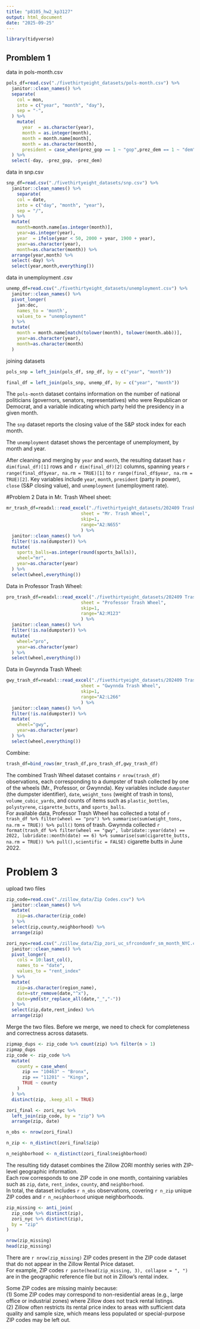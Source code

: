 ```yaml
---
title: "p8105_hw2_kp3127"
output: html_document
date: "2025-09-25"
---
```


```r
library(tidyverse)
```

## Promblem 1
data in pols-month.csv
```r
pols_df=read.csv("./fivethirtyeight_datasets/pols-month.csv") %>% 
  janitor::clean_names() %>% 
  separate(
    col = mon, 
    into = c("year", "month", "day"), 
    sep = "-", 
  ) %>% 
    mutate(
      year  = as.character(year),
      month = as.integer(month),       
      month = month.name[month],       
      month = as.character(month),
      president = case_when(prez_gop == 1 ~ "gop",prez_dem == 1 ~ "dem")
  ) %>% 
  select(-day, -prez_gop, -prez_dem)
```

data in snp.csv
```r
snp_df=read.csv("./fivethirtyeight_datasets/snp.csv") %>% 
  janitor::clean_names() %>% 
    separate(
    col = date, 
    into = c("day", "month", "year"), 
    sep = "/", 
  ) %>% 
  mutate(
    month=month.name[as.integer(month)],
    year=as.integer(year),
    year  = ifelse(year < 50, 2000 + year, 1900 + year),
    year=as.character(year),
    month=as.character(month)) %>% 
  arrange(year,month) %>% 
  select(-day) %>% 
  select(year,month,everything())
```
data in unemployment .csv
```r
unemp_df=read.csv("./fivethirtyeight_datasets/unemployment.csv") %>% 
  janitor::clean_names() %>% 
  pivot_longer(
    jan:dec,
    names_to = 'month',
    values_to = "unemployment"
  ) %>% 
  mutate(
    month = month.name[match(tolower(month), tolower(month.abb))],
    year=as.character(year),
    month=as.character(month)
  )
```
joining datasets
```r

pols_snp = left_join(pols_df, snp_df, by = c("year", "month"))

final_df = left_join(pols_snp, unemp_df, by = c("year", "month"))
```

The `pols-month` dataset contains information on the number of national politicians (governors, senators, representatives) who were Republican or Democrat, and a variable indicating which party held the presidency in a given month.  

The `snp` dataset reports the closing value of the S&P stock index for each month.  

The `unemployment` dataset shows the percentage of unemployment, by month and year.  

After cleaning and merging by `year` and `month`, the resulting dataset has `r dim(final_df)[1]` rows and `r dim(final_df)[2]` columns, spanning years `r range(final_df$year, na.rm = TRUE)[1]` to `r range(final_df$year, na.rm = TRUE)[2]`. Key variables include `year`, `month`, `president` (party in power), `close` (S&P closing value), and `unemployment` (unemployment rate).  

#Problem 2
Data in Mr. Trash Wheel sheet:
```r
mr_trash_df=readxl::read_excel("./fivethirtyeight_datasets/202409 Trash Wheel Collection Data.xlsx",
                            sheet = "Mr. Trash Wheel",
                            skip=1,
                            range="A2:N655"
                            ) %>% 
  janitor::clean_names() %>% 
  filter(!is.na(dumpster)) %>% 
  mutate(
    sports_balls=as.integer(round(sports_balls)),
    wheel="mr",
    year=as.character(year)
  ) %>% 
  select(wheel,everything())
```
Data in Professor Trash Wheel:
```r
pro_trash_df=readxl::read_excel("./fivethirtyeight_datasets/202409 Trash Wheel Collection Data.xlsx",
                            sheet = "Professor Trash Wheel",
                            skip=1,
                            range="A2:M123"
                            ) %>% 
  janitor::clean_names() %>% 
  filter(!is.na(dumpster)) %>% 
  mutate(
    wheel="pro",
    year=as.character(year)
  ) %>% 
  select(wheel,everything())
```

Data in Gwynnda Trash Wheel:
```r
gwy_trash_df=readxl::read_excel("./fivethirtyeight_datasets/202409 Trash Wheel Collection Data.xlsx",
                            sheet = "Gwynnda Trash Wheel",
                            skip=1,
                            range="A2:L266"
                            ) %>% 
  janitor::clean_names() %>% 
  filter(!is.na(dumpster)) %>% 
  mutate(
    wheel="gwy",
    year=as.character(year)
  ) %>% 
  select(wheel,everything())
```

Combine:
```r
trash_df=bind_rows(mr_trash_df,pro_trash_df,gwy_trash_df)
```
The combined Trash Wheel dataset contains `r nrow(trash_df)` observations, each corresponding to a dumpster of trash collected by one of the wheels (Mr., Professor, or Gwynnda). Key variables include `dumpster` (the dumpster identifier), `date`, `weight_tons` (weight of trash in tons), `volume_cubic_yards`, and counts of items such as `plastic_bottles`, `polystyrene`, `cigarette_butts`, and `sports_balls`.  
For available data, Professor Trash Wheel has collected a total of `r trash_df %>% filter(wheel == "pro") %>% summarise(sum(weight_tons, na.rm = TRUE)) %>% pull()` tons of trash. Gwynnda collected `r format(trash_df %>% filter(wheel == "gwy", lubridate::year(date) == 2022, lubridate::month(date) == 6) %>% summarise(sum(cigarette_butts, na.rm = TRUE)) %>% pull(),scientific = FALSE)` cigarette butts in June 2022.

# Problem 3
upload two files
```r
zip_code=read.csv("./zillow_data/Zip Codes.csv") %>% 
  janitor::clean_names() %>% 
  mutate(
    zip=as.character(zip_code)
  ) %>% 
  select(zip,county,neighborhood) %>% 
  arrange(zip)

zori_nyc=read.csv("./zillow_data/Zip_zori_uc_sfrcondomfr_sm_month_NYC.csv") %>% 
  janitor::clean_names() %>% 
  pivot_longer(
    cols = 10:last_col(),
    names_to = "date",
    values_to = "rent_index"
  ) %>% 
  mutate(
    zip=as.character(region_name),
    date=str_remove(date,"^x"), 
    date=ymd(str_replace_all(date,"_","-"))
  ) %>% 
  select(zip,date,rent_index) %>% 
  arrange(zip)
```

Merge the two files. Before we merge, we need to check for completeness and correctness across datasets.

```r
zipmap_dups <- zip_code %>% count(zip) %>% filter(n > 1)
zipmap_dups
zip_code <- zip_code %>%
  mutate(
    county = case_when(
      zip == "10463" ~ "Bronx", 
      zip == "11201" ~ "Kings", 
      TRUE ~ county 
    )
  ) %>%
  distinct(zip, .keep_all = TRUE) 

zori_final <- zori_nyc %>%
  left_join(zip_code, by = "zip") %>%
  arrange(zip, date)
```

```r
n_obs <- nrow(zori_final)

n_zip <- n_distinct(zori_final$zip)

n_neighborhood <- n_distinct(zori_final$neighborhood)

```

The resulting tidy dataset combines the Zillow ZORI monthly series with ZIP-level geographic information.  
Each row corresponds to one ZIP code in one month, containing variables such as `zip`, `date`, `rent_index`, `county`, and `neighborhood`.  
In total, the dataset includes `r n_obs` observations, covering `r n_zip` unique ZIP codes and `r n_neighborhood` unique neighborhoods.

```r
zip_missing <- anti_join(
  zip_code %>% distinct(zip),
  zori_nyc %>% distinct(zip),
  by = "zip"
)

nrow(zip_missing) 
head(zip_missing)
```
There are `r nrow(zip_missing)` ZIP codes present in the ZIP code dataset that do not appear in the Zillow Rental Price dataset.  
For example, ZIP codes `r paste(head(zip_missing, 3), collapse = ", ")` are in the geographic reference file but not in Zillow’s rental index.  

Some ZIP codes are missing mainly because:  
(1) Some ZIP codes may correspond to non-residential areas (e.g., large office or industrial zones) where Zillow does not track rental listings.  
(2) Zillow often restricts its rental price index to areas with sufficient data quality and sample size, which means less populated or special-purpose ZIP codes may be left out.  

